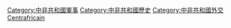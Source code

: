 [[Category:中非共和國軍事|Category:中非共和國軍事]]
[[Category:中非共和國歷史|Category:中非共和國歷史]]
[[Category:中非共和國外交|Category:中非共和國外交]]
[[Category:非洲各國戰爭|Centrafricain]]